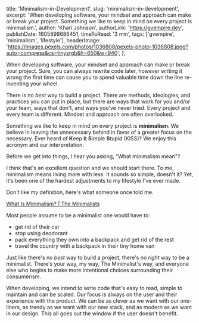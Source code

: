   title: 'Minimalism-in-Development',
  slug: 'minimalism-in-development',
  excerpt:
    'When developing software, your mindset and approach can make or break your project. Something we like to keep in mind on every project is minimalism.',
  author: 'Khari Johnson',
  authorLink: 'https://gvempire.dev',
  publishDate: 1605898686451,
  timeToRead: '3 min',
  tags: ['gvempire', 'minimalism', 'lifestyle'],
  headerImage:
    'https://images.pexels.com/photos/1036808/pexels-photo-1036808.jpeg?auto=compress&cs=tinysrgb&h=650&w=940',
};

When developing software, your mindset and approach can make or break your project. Sure, you can always rewrite code later, however writing it wrong the first time can cause you to spend valuable time down the line re-inventing your wheel.

There is no *best* way to build a project. There are methods, ideologies, and practices you can put in place, but there are ways that work for you and/or your team, ways that don't, and ways you've never tried. Every project and every team is different. Mindset and approach are often overlooked.

Something we like to keep in mind on every project is **minimalism**. We believe in leaving the unnecessary behind in favor of a greater focus on the necessary. Ever heard of **K**eep **i**t **S**imple **S**tupid (KISS)? We enjoy this acronym and our interpretation.

Before we get into things, I hear you asking, "What minimalism mean"?

I think that's an excellent question and we should start there. To me, minimalism means living more with less. It sounds so simple, doesn't it? Yet, it's been one of the hardest adjustments to my lifestyle I've ever made.

Don't like my definition, here's what someone once told me.

[What Is Minimalism? | The Minimalists](https://www.theminimalists.com/minimalism/)

Most people assume to be a minimalist one would have to:

- get rid of their car
- stop using deodorant
- pack everything they own into a backpack and get rid of the rest
- travel the country with a backpack in their tiny home van

Just like there's no *best* way to build a project, there's no *right* way to be a minimalist. There's your way, my way, The Minimalist's way, and everyone else who begins to make more intentional choices surrounding their consumerism.

When developing, we intend to write code that's easy to read, simple to maintain and can be scaled. Our focus is always on the user and their experience with the product. We can be as clever as we want with our one-liners, as trendy as we want with our new stack, and as modern as we want in our design. This all goes out the window if the user doesn't benefit.
